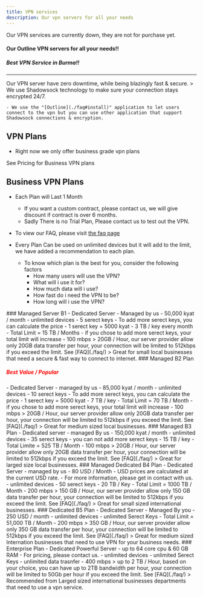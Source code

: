 ```yaml
---
title: VPN services
description: Our vpn servers for all your needs
---
```



<Aside type="danger">Our VPN services are currently down, they are not for purchase yet. </Aside>

#### Our Outline VPN servers for all your needs!!
##### Best VPN Service in Burma!!
---

<Aside type="tip" title="Zero DownTime!">
    Our VPN server have zero downtime, while being blazingly fast & secure.
    > We use Shadowsock technology to make sure your connection stays encrypted 24/7.

    - We use the "[Outline](./faq#install)" application to let users connect to the vpn but you can use other application that support Shadowsock connections & encryption.
</Aside>

## VPN Plans 
- Right now we only offer business grade vpn plans

<LinkButton variant='secondary' href="#business-vpn-plans"> See Pricing for Business VPN plans</LinkButton>

## Business VPN Plans
- Each Plan will Last 1 Month
    - If you want a custom contract, please contact us, we will give discount if contract is over 6 months.
    - Sadly There is no Trial Plan, Please contact us to test out the VPN.

- To view our FAQ, please visit [the faq page](./faq/)
- Every Plan Can be used on unlimited devices but it will add to the limit, we have added a recommendation to each plan.
    - To know which plan is the best for you, consider the following factors
        - How many users will use the VPN?
        - What will i use it for? 
        - How much data will i use?
        - How fast do i need the VPN to be?
        - How long will i use the VPN?


<CardGrid id="Business">

<Card>
    ### Managed Server B1 
    - Dedicated Server - Managed by us 
    - 50,000 kyat / month
    - unlimited devices
    - 5 serect keys
        - To add more serect keys, you can calculate the price
            - 1 serect key = 5000 kyat
    - 3 TB / key every month
    - Total Limit = 15 TB / Months
        - if you chose to add more serect keys, your total limit will increase
    - 100 mbps
        > 20GB / Hour, our server provider allow only 20GB data transfer per hour, your connection will be limited to 512kbps if you exceed the limit. See [FAQ](./faq/)
    > Great for small local businesses that need a secure & fast way to connect to internet.
</Card>

<Card>
    ### Managed B2 Plan
        <h5 style="color:red">Best Value / Popular </h5>
    - Dedicated Server - managed by us
    - 85,000 kyat / month
    - unlimited devices
    - 10 serect keys 
        - To add more serect keys, you can calculate the price
            - 1 serect key = 5000 kyat
    - 7 TB / key
    - Total Limit = 70 TB / Month
        - if you chose to add more serect keys, your total limit will increase
    - 100 mbps
        > 20GB / Hour, our server provider allow only 20GB data transfer per hour, your connection will be limited to 512kbps if you exceed the limit. See [FAQ](./faq/)
    > Great for medium sized local businesses.  
</Card>

<Card>
    ### Managed B3 Plan
    - Dedicated server - managed By us 
    - 150,000 kyat / month
    - unlimited devices 
    - 35 serect keys 
        - you can not add more serect keys
    - 15 TB / key
    - Total Limite = 525 TB / Month
    - 100 mbps
        > 20GB / Hour, our server provider allow only 20GB data transfer per hour, your connection will be limited to 512kbps if you exceed the limit. See [FAQ](./faq/)
    > Great for larged size local businesses.
</Card>

<Card>
    ### Managed Dedicated B4 Plan
    - Dedicated Server - managed by us
    - 80 USD / Month
        - USD prices are calculated at the current USD rate.
        - For more information, please get in contact with us.
    - unlimited devices 
    - 50 serect keys 
    - 20 TB / Key 
    - Total Limit = 1000 TB / Month
    - 200 mbps
        > 150 GB / Hour, our server provider allow only 150 GB data transfer per hour, your connection will be limited to 512kbps if you exceed the limit. See [FAQ](./faq/)
    > Great for small sized international businesses.
</Card>

<Card>
    ### Dedicated B5 Plan
    - Dedicated Server - Managed By you 
    - 250 USD / month
    - unlimited devices
    - unlimited Serect Keys  
    - Total Limit = 51,000 TB / Month
    - 200 mbps
        > 350 GB / Hour, our server provider allow only 350 GB data transfer per hour, your connection will be limited to 512kbps if you exceed the limit. See [FAQ](./faq/) 
    > Great for medium sized Internation businesses that need to use VPN for your business needs. 
</Card>

<Card>
    ### Enterprise Plan
    - Dedicated Powerful Server
        - up to 64 core cpu & 60 GB RAM  
    - For pricing, please contact us.
    - unlimited devices 
    - unlimited Serect Keys 
    - unlimited data trasnfer 
    - 400 mbps
        > up to 2 TB / Hour, based on your choice, you can have up to 2TB bandwidth per hour, your connection will be limited to 50Gb per hour if you exceed the limit. See [FAQ](./faq/)
    > Recommended from Larged sized international businesses departments that need to use a vpn service.
</Card>

</CardGrid>

